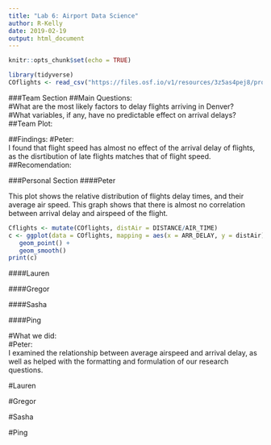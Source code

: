 ```yaml
---
title: "Lab 6: Airport Data Science"
author: R-Kelly
date: 2019-02-19
output: html_document
---
```


```r
knitr::opts_chunk$set(echo = TRUE)
```

```r
library(tidyverse)
COflights <- read_csv("https://files.osf.io/v1/resources/3z5as4pej8/providers/osfstorage/5a8ca28f57103100104584db")
```

###Team Section 
##Main Questions:  
#What are the most likely factors to delay flights arriving in Denver?   
#What variables, if any, have no predictable effect on arrival delays?
##Team Plot:

##Findings:
#Peter:  
I found that flight speed has almost no effect of the arrival delay of flights, as the disrtibution of late flights matches that of flight speed. 
##Recomendation:  


###Personal Section
####Peter

This plot shows the relative distribution of flights delay times, and their average air speed. This graph shows that there is almost no correlation between arrival delay and airspeed of the flight. 
```r
Cflights <- mutate(COflights, distAir = DISTANCE/AIR_TIME)
c <- ggplot(data = COflights, mapping = aes(x = ARR_DELAY, y = distAir)) +
   geom_point() +
   geom_smooth()
print(c)
```


####Lauren



####Gregor



####Sasha




####Ping


#What we did:  
#Peter:  
I examined the relationship between average airspeed and arrival delay, as well as helped with the formatting and formulation of our research questions. 

#Lauren

#Gregor

#Sasha

#Ping




